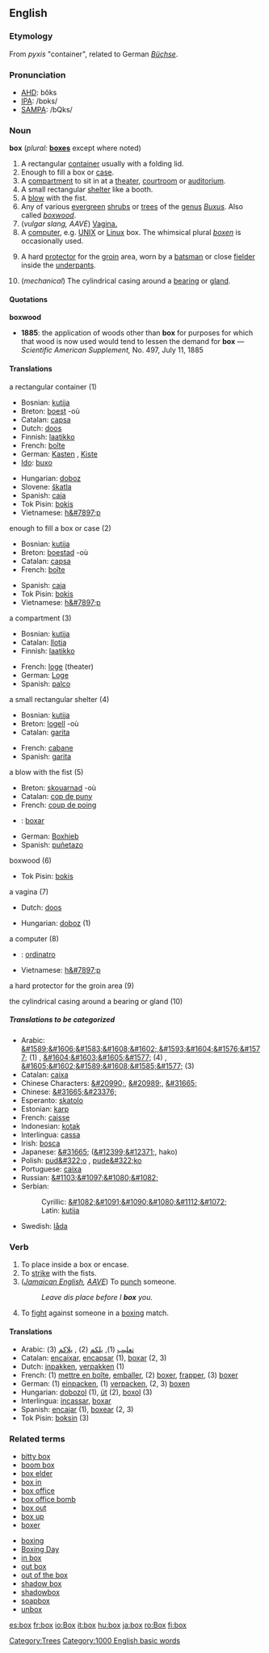 ==English==

===Etymology===
From {{Gr.}} ''pyxis'' "container", related to German ''[[Büchse]]''.

===Pronunciation===
*[[w:AHD|AHD]]: bŏks
*[[w:IPA|IPA]]: /bɒks/
*[[w:SAMPA|SAMPA]]: /bQks/

===Noun===
'''box''' (''plural:'' '''[[boxes]]''' except where noted)

# A rectangular [[container]] usually with a folding lid.
# Enough to fill a box or [[case]].
# A [[compartment]] to sit in at a [[theater]], [[courtroom]] or [[auditorium]].
# A small rectangular [[shelter]] like a booth.
# A [[blow]] with the fist.
# Any of various [[evergreen]] [[shrub|shrubs]] or [[tree|trees]] of the [[genus]] ''[[w:Buxus|Buxus]]''. Also called ''[[boxwood]]''.
# (''vulgar slang, AAVE'') [[vagina|Vagina.]]
# A [[computer]], e.g. [[UNIX]] or [[Linux]] box.  The whimsical plural ''[[boxen]]'' is occasionally used.
# {{Cricket}} A hard [[protector]] for the [[groin]] area, worn by a [[batsman]] or close [[fielder]] inside the [[underpants]].
# (''mechanical'') The cylindrical casing around a [[bearing]] or [[gland]].

====Quotations====
'''boxwood'''
*'''1885''': the application of woods other than '''box''' for purposes for which that wood is now used would tend to lessen the demand for '''box''' &mdash; ''Scientific American Supplement,'' No. 497, July 11, 1885

====Translations====
;a rectangular container (1)
{{top}}
*Bosnian: [[kutija]] {{f}}
*Breton: [[boest]] {{f}} -où
*Catalan: [[capsa]] {{f}}
*Dutch: [[doos]] {{f}}
*Finnish: [[laatikko]]
*French: [[boîte]] {{f}}
*German: [[Kasten]] {{m}}, [[Kiste]] {{f}}
*[[Ido]]: [[buxo]]
{{mid}}
*Hungarian: [[doboz]]
*Slovene: [[škatla]] {{f}}
*Spanish: [[caja]] {{f}}
*Tok Pisin: [[bokis]]
*Vietnamese: [[h&#7897;p]]
{{bottom}}

;enough to fill a box or case (2)
{{top}}
*Bosnian: [[kutija]] {{f}}
*Breton: [[boestad]] {{f}} -où
*Catalan: [[capsa]] {{f}}
*French: [[boîte]] {{f}}
{{mid}}
*Spanish: [[caja]] {{f}}
*Tok Pisin: [[bokis]]
*Vietnamese: [[h&#7897;p]]
{{bottom}}

;a compartment (3)
{{top}}
*Bosnian: [[kutija]] {{f}}
*Catalan: [[llotja]] {{f}}
*Finnish: [[laatikko]]
{{mid}}
*French: [[loge]] {{f}} (theater)
*German: [[Loge]] {{f}}
*Spanish: [[palco]] {{m}}
{{bottom}}

;a small rectangular shelter (4)
{{top}}
*Bosnian: [[kutija]] {{f}}
*Breton: [[logell]] {{f}} -où
*Catalan: [[garita]] {{f}}
{{mid}}
*French: [[cabane]] {{m}}
*Spanish: [[garita]] {{f}}
{{bottom}}

;a blow with the fist (5)
{{top}}
*Breton: [[skouarnad]] {{f}} -où
*Catalan: [[cop de puny]] {{m}}
*French: [[coup de poing]] {{m}}
{{mid}}
* {{io}}: [[boxar]]
*German: [[Boxhieb]] {{m}}
*Spanish: [[puñetazo]] {{m}}
{{bottom}}

;boxwood (6)
{{top}}
*Tok Pisin: [[bokis]]
{{mid}}
{{bottom}}

;a vagina (7)
{{top}}
*Dutch: [[doos]] {{f}}
{{mid}}
*Hungarian: [[doboz]] (1)
{{bottom}}

;a computer (8)
{{top}}
* {{io}}: [[ordinatro]]
{{mid}}
*Vietnamese: [[h&#7897;p]]
{{bottom}}

;a hard protector for the groin area (9)
{{top}}
{{mid}}
{{bottom}}

;the cylindrical casing around a bearing or gland (10)
{{top}}
{{mid}}
{{bottom}}

=====Translations to be categorized=====
{{checktrans}}
*Arabic: [[&#1589;&#1606;&#1583;&#1608;&#1602;]],[[&#1593;&#1604;&#1576;&#1577;]] (1) , [[&#1604;&#1603;&#1605;&#1577;]] (4) , [[&#1605;&#1602;&#1589;&#1608;&#1585;&#1577;]] (3)
*Catalan: [[caixa]]
*Chinese Characters: [[&#20990;]], [[&#20989;]], [[&#31665;]]
*Chinese: [[&#31665;&#23376;]]
*Esperanto: [[skatolo]]
*Estonian: [[karp]]
*French: [[caisse]] {{f}}
*Indonesian: [[kotak]]
*Interlingua: [[cassa]]
*Irish: [[bosca]]
*Japanese: [[&#31665;]] ([[&#12399;&#12371;]], hako)
*Polish: [[pud&#322;o]] {{n}}, [[pude&#322;ko]] {{n}}
*Portuguese: [[caixa]] {{f}}
*Russian: [[&#1103;&#1097;&#1080;&#1082;]]
*Serbian:
*:Cyrillic: [[&#1082;&#1091;&#1090;&#1080;&#1112;&#1072;]] {{f}}
*:Latin: [[kutija]] {{f}}
*Swedish: [[låda]]


[[Category:Trees]]

===Verb===
{{en-infl-reg-sibilant|box||}}

# To place inside a box or encase.
# To [[strike]] with the fists.
# (''[[w:Jamaican English|Jamaican English]], [[w:AAVE|AAVE]]'') To [[punch]] someone.
#: ''Leave dis place before I '''box''' you.''
# To [[fight]] against someone in a [[boxing]] match.

====Translations====
*Arabic: [[تعليب]] (1), [[يلكم]] (2) , [[يلاكم]] (3)
*Catalan: [[encaixar]], [[encapsar]] (1), [[boxar]] (2, 3)
*Dutch: [[inpakken]], [[verpakken]] (1)
*French: (1) [[mettre en boîte]], [[emballer]], (2) [[boxer]], [[frapper]], (3) [[boxer]]
*German: (1) [[einpacken]], (1) [[verpacken]], (2, 3) [[boxen]]
*Hungarian: [[dobozol]] (1), [[üt]] (2), [[boxol]] (3)
*Interlingua: [[incassar]], [[boxar]]
*Spanish: [[encajar]] (1), [[boxear]] (2, 3)
*Tok Pisin: [[boksin]] (3)

===Related terms===
{{top}}
*[[bitty box]]
*[[boom box]]
*[[box elder]]
*[[box in]]
*[[box office]]
*[[box office bomb]]
*[[box out]]
*[[box up]]
*[[boxer]]
{{mid}}
*[[boxing]]
*[[Boxing Day]]
*[[in box]]
*[[out box]]
*[[out of the box]]
*[[shadow box]] <!-- noun -->
*[[shadowbox]] <!-- verb -->
*[[soapbox]]
*[[unbox]]
{{bottom}}

[[Category:1000 English basic words]]

[[es:box]]
[[fr:box]]
[[io:Box]]
[[it:box]]
[[hu:box]]
[[ja:box]]
[[ro:Box]]
[[fi:box]]